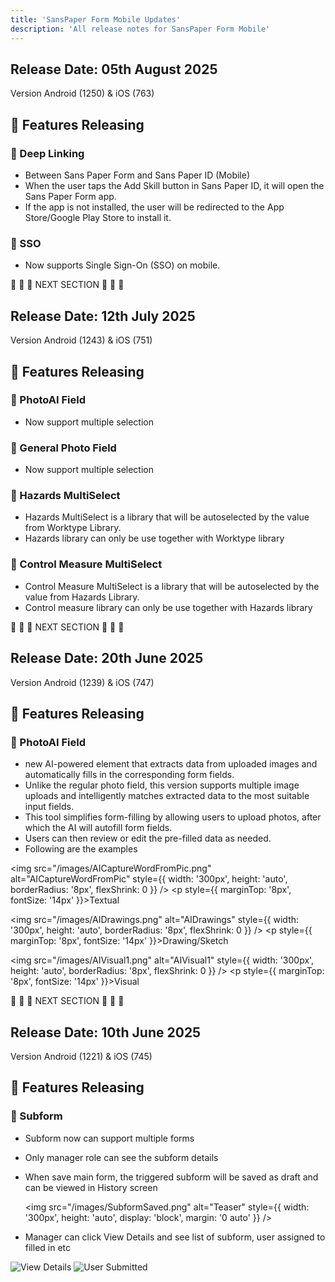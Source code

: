 ```yaml
---
title: 'SansPaper Form Mobile Updates'
description: 'All release notes for SansPaper Form Mobile'
---
```


## **Release Date**: 05th August 2025
Version Android (1250) & iOS (763) <br/>

## 🚀 Features Releasing

### 🔹 Deep Linking 
- Between Sans Paper Form and Sans Paper ID (Mobile)
- When the user taps the Add Skill button in Sans Paper ID, it will open the Sans Paper Form app.
- If the app is not installed, the user will be redirected to the App Store/Google Play Store to install it.

### 🔹 SSO
- Now supports Single Sign-On (SSO) on mobile.





<div style={{
  color: '#2196f3',
  fontWeight: 'bold',
  textAlign: 'center',
  padding: '10px 0',
  fontSize: '16px'
}}>
  🔵 🔵 🔵 NEXT SECTION 🔵 🔵 🔵
</div>

## **Release Date**: 12th July 2025
Version Android (1243) & iOS (751) <br/>

## 🚀 Features Releasing

### 🔹 PhotoAI Field
- Now support multiple selection

### 🔹 General Photo Field
- Now support multiple selection

### 🔹 Hazards MultiSelect 
- Hazards MultiSelect is a library that will be autoselected by the value from Worktype Library.
- Hazards library can only be use together with Worktype library

### 🔹 Control Measure MultiSelect
- Control Measure MultiSelect is a library that will be autoselected by the value from Hazards Library.
- Control measure library can only be use together with Hazards library





<div style={{
  color: '#2196f3',
  fontWeight: 'bold',
  textAlign: 'center',
  padding: '10px 0',
  fontSize: '16px'
}}>
  🔵 🔵 🔵 NEXT SECTION 🔵 🔵 🔵
</div>


## **Release Date**: 20th June 2025
Version Android (1239) & iOS (747) <br/>

## 🚀 Features Releasing

### 🔹 PhotoAI Field
- new AI-powered element that extracts data from uploaded images and automatically fills in the corresponding form fields. 
- Unlike the regular photo field, this version supports multiple image uploads and intelligently matches extracted data to the most suitable input fields.
- This tool simplifies form-filling by allowing users to upload photos, after which the AI will autofill form fields. 
- Users can then review or edit the pre-filled data as needed.
- Following are the examples

<div style={{
  display: 'flex',
  gap: '16px',
  justifyContent: 'center',
  flexWrap: 'nowrap',
  overflowX: 'auto',
  padding: '8px'
}}>
  <div style={{ textAlign: 'center' }}>

  <img
    src="/images/AICaptureWordFromPic.png"
    alt="AICaptureWordFromPic"
    style={{ width: '300px', height: 'auto', borderRadius: '8px', flexShrink: 0 }}
  />
      <p style={{ marginTop: '8px', fontSize: '14px' }}>Textual</p>
      </div>

  <div style={{ textAlign: 'center' }}>

  <img
    src="/images/AIDrawings.png"
    alt="AIDrawings"
    style={{ width: '300px', height: 'auto', borderRadius: '8px', flexShrink: 0 }}
  />
      <p style={{ marginTop: '8px', fontSize: '14px' }}>Drawing/Sketch</p>
      </div>
  <div style={{ textAlign: 'center' }}>

  <img
    src="/images/AIVisual1.png"
    alt="AIVisual1"
    style={{ width: '300px', height: 'auto', borderRadius: '8px', flexShrink: 0 }}
  />
      <p style={{ marginTop: '8px', fontSize: '14px' }}>Visual</p>
      </div>
</div>

<div style={{
  color: '#2196f3',
  fontWeight: 'bold',
  textAlign: 'center',
  padding: '10px 0',
  fontSize: '16px'
}}>
  🔵 🔵 🔵 NEXT SECTION 🔵 🔵 🔵
</div>

## **Release Date**: 10th June 2025
Version Android (1221) & iOS (745) <br/>


## 🚀 Features Releasing

### 🔹 Subform
- Subform now can support multiple forms
- Only manager role can see the subform details
- When save main form, the triggered subform will be saved as draft and can be viewed in History screen

  <img
    src="/images/SubformSaved.png"
    alt="Teaser"
    style={{ width: '300px', height: 'auto', display: 'block', margin: '0 auto' }}
  />

- Manager can click View Details and see list of subform, user assigned to filled in etc
<div style={{ display: 'flex', gap: '16px', justifyContent: 'center', flexWrap: 'wrap' }}>
  <img
    src="/images/ViewDetails.png"
    alt="View Details"
    style={{ width: '300px', height: 'auto', borderRadius: '8px' }}
  />
  <img
    src="/images/UserSubmittedSB.png"
    alt="User Submitted"
    style={{ width: '300px', height: 'auto', borderRadius: '8px' }}
  />
</div>